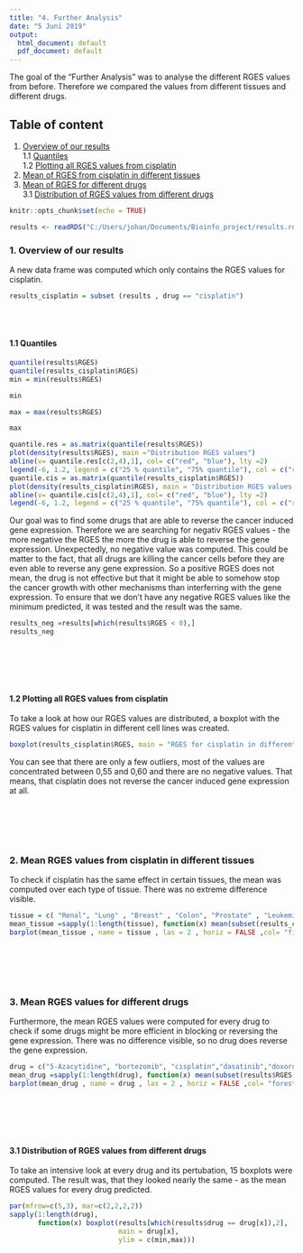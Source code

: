 ```yaml
---
title: "4. Further Analysis"
date: "5 Juni 2019"
output:
  html_document: default
  pdf_document: default
---
```

The goal of the "Further Analysis" was to analyse the different RGES values from before. Therefore we compared the values from different tissues and different drugs. 

## Table of content

1. [Overview of our results](#overview)  
  1.1 [Quantiles](#quantiles)  
  1.2 [Plotting all RGES values from cisplatin](#boxplot)  
2. [Mean of RGES from cisplatin in different tissues](#meantissues)  
3. [Mean of RGES for different drugs](#meandrugs)  
  3.1 [Distribution of RGES values from different drugs](#distribution)  
    

```r
knitr::opts_chunk$set(echo = TRUE)
```

```r
results <- readRDS("C:/Users/johan/Documents/Bioinfo_project/results.rds")
``` 

### 1. Overview of our results <a name="overview"></a>

A new data frame was computed which only contains the RGES values for cisplatin. 
```r
results_cisplatin = subset (results , drug == "cisplatin")
```

<br/>
<br/>

#### 1.1 Quantiles <a name="quantiles"></a>
```r
quantile(results$RGES)
quantile(results_cisplatin$RGES)
min = min(results$RGES)
```

```r
min
```

```r
max = max(results$RGES)
```

```r
max
```
  
```r
quantile.res = as.matrix(quantile(results$RGES))
plot(density(results$RGES), main ="Distribution RGES values")
abline(v= quantile.res[c(2,4),1], col= c("red", "blue"), lty =2)
legend(-6, 1.2, legend = c("25 % quantile", "75% quantile"), col = c("red", "blue"), lty = 1:2)
quantile.cis = as.matrix(quantile(results_cisplatin$RGES))
plot(density(results_cisplatin$RGES), main = "Distribution RGES values cisplatin")
abline(v= quantile.cis[c(2,4),1], col= c("red", "blue"), lty =2)
legend(-6, 1.2, legend = c("25 % quantile", "75% quantile"), col = c("red", "blue"), lty = 1:2)
```  

  
Our goal was to find some drugs that are able to reverse the cancer induced gene expression. Therefore we are searching for negativ RGES values - the more negative the RGES the more the drug is able to reverse the gene expression. Unexpectedly, no negative value was computed. This could be matter to the fact, that all drugs are killing the cancer cells before they are even able to reverse any gene expression. So a positive RGES does not mean, the drug is not effective but that it might be able to somehow stop the cancer growth with other mechanisms than interferring with the gene expression.
To ensure that we don't have any negative RGES values like the minimum predicted, it was tested and the result was the same.  

```r
results_neg =results[which(results$RGES < 0),]
results_neg
```

<br/>
<br/>
<br/>
<br/>

#### 1.2 Plotting all RGES values from cisplatin <a name="boxplot"></a>
To take a look at how our RGES values are distributed, a boxplot with the RGES values for cisplatin in different cell lines was created.    
```r
boxplot(results_cisplatin$RGES, main = "RGES for cisplatin in different celllines")
```
  
You can see that there are only a few outliers, most of the values are concentrated between 0,55 and 0,60 and there are no negative values. That means, that cisplatin does not reverse the cancer induced gene expression at all.

<br/>
<br/>
<br/>
<br/>

### 2. Mean RGES values from cisplatin in different tissues <a name="meantissues"></a>
To check if cisplatin has the same effect in certain tissues, the mean was computed over each type of tissue. There was no extreme difference visible.  
```r
tissue = c( "Renal", "Lung" , "Breast" , "Colon", "Prostate" , "Leukemia", "Ovarian", "Melanoma", "CNS")
mean_tissue =sapply(1:length(tissue), function(x) mean(subset(results_cisplatin$RGES , tissue == tissue[x])))
barplot(mean_tissue , name = tissue , las = 2 , horiz = FALSE ,col= "firebrick", border = "white" , main = "mean RGES for cisplatin in different tissues" , ylab = "RGES")
```

<br/>
<br/>
<br/>
<br/>

### 3. Mean RGES values for different drugs <a name="meandrugs"></a>
Furthermore, the mean RGES values were computed for every drug to check if some drugs might be more efficient in blocking or reversing the gene expression. There was no difference visible, so no drug does reverse the gene expression.  
```r
drug = c("5-Azacytidine", "bortezomib", "cisplatin","dasatinib","doxorubicin","erlotinib","geldanamycin","gemcitibine","lapatinib","paclitaxel","sirolimus","sorafenib","sunitinib","topotecan","vorinostat")
mean_drug =sapply(1:length(drug), function(x) mean(subset(results$RGES , drug == drug[x])))
barplot(mean_drug , name = drug , las = 2 , horiz = FALSE ,col= "forestgreen", border = "white" , main = "mean RGES for different drugs" , ylab = "RGES")
```

<br/>
<br/>
<br/>
<br/>

#### 3.1 Distribution of RGES values from different drugs
To take an intensive look at every drug and its pertubation, 15 boxplots were computed. The result was, that they looked nearly the same - as the mean RGES values for every drug predicted. 
```r
par(mfrow=c(5,3), mar=c(2,2,2,2))
sapply(1:length(drug),
       function(x) boxplot(results[which(results$drug == drug[x]),2],
                           main = drug[x], 
                           ylim = c(min,max)))
```

